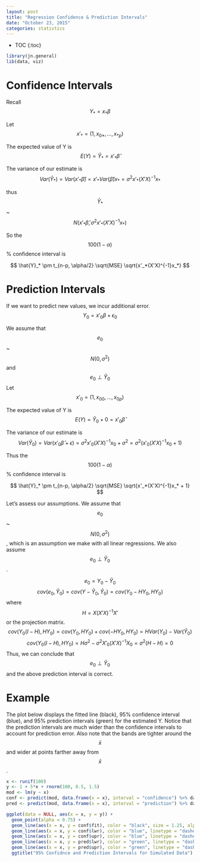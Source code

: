 ```yaml
---
layout: post
title: "Regression Confidence & Prediction Intervals"
date: "October 23, 2015"
categories: statistics
---
```


* TOC
{:toc}

```r
library(jn.general)
lib(data, viz)
```

# Confidence Intervals
Recall $$ Y_* = x_*\beta $$

Let $$ x'_* = (1, x_{0*}, ..., x_{*p}) $$ 

The expected value of Y is 
$$ E(Y) = \hat{Y}_* = x'_*\hat{\beta} $$

The variance of our estimate is
$$ Var(\hat{Y}_*) = Var(x'_*\hat{\beta}) = x'_*Var(\hat{\beta})x_* = \sigma^2x'_*(X'X)^{-1}x_* $$

thus $$ \hat{Y}_* $$ ~ $$ N(x'_*\hat{\beta}, \sigma^2x'_*(X'X)^{-1}x_*) $$

So the $$100(1-\alpha)$$% confidence interval is

$$ \hat{Y}_* \pm t_{n-p, \alpha/2} \sqrt{MSE} \sqrt{x'_*(X'X)^{-1}x_*} $$

# Prediction Intervals
If we want to predict new values, we incur additional error. 
$$ Y_0 = x'_0\beta + \epsilon_0 $$

We assume that $$ e_0 $$ ~ $$ N(0, \sigma^2) $$ and $$ e_0 \perp \hat{Y}_0 $$ 
Let $$ x'_0 = (1, x_{00}, ..., x_{0p}) $$

The expected value of Y is
$$ E(Y) = \hat{Y}_0 + 0 = x'_0\hat{\beta} $$

The variance of our estimate is
$$ Var(\hat{Y}_0) = Var(x'_0\hat{\beta} + \epsilon) = \sigma^2x'_0(X'X)^{-1}x_0 + \sigma^2 = \sigma^2 (x'_0(X'X)^{-1}x_0 + 1) $$

Thus the $$100(1-\alpha)$$% confidence interval is

$$ \hat{Y}_* \pm t_{n-p, \alpha/2} \sqrt{MSE} \sqrt{x'_*(X'X)^{-1}x_* + 1} $$


Let's assess our assumptions. We assume that $$ e_0 $$ ~ $$ N(0, \sigma^2) $$, which is an assumption we make with all linear regressions. We also assume $$ e_0 \perp \hat{Y}_0 $$. 

$$ e_0 = Y_0 - \hat{Y}_0 $$
$$ cov(e_0, \hat{Y}_0) = cov(Y - \hat{Y}_0, \hat{Y}_0) = cov(Y_0 - HY_0, HY_0) $$
where $$ H = X(X'X)^{-1}X' $$ or the projection matrix.
$$ cov(Y_0(I - H), HY_0) = cov(Y_0, HY_0) + cov(-HY_0, HY_0) = H Var(Y_0) - Var(\hat{Y}_0) $$ 
$$ cov(Y_0(I - H), HY_0) = H \sigma^2 - \sigma^2X'_0(X'X)^{-1}X_0 = \sigma^2 (H - H) = 0 $$
Thus, we can conclude that $$ e_0 \perp \hat{Y}_0 $$ and the above prediction interval is correct.

# Example
The plot below displays the fitted line (black), 95% confidence interval (blue), and 95% prediction intervals (green) for the estimated Y. Notice that the prediction intervals are much wider than the confidence intervals to account for prediction error. Also note that the bands are tighter around the $$\bar{x}$$ and wider at points farther away from $$\bar{x}$$. 

```r
x <- runif(100)
y <- 1 + 5*x + rnorm(100, 0.5, 1.5)
mod <- lm(y ~ x)
conf <- predict(mod, data.frame(x = x), interval = "confidence") %>% data.frame
pred <- predict(mod, data.frame(x = x), interval = "prediction") %>% data.frame

ggplot(data = NULL, aes(x = x, y = y)) + 
  geom_point(alpha = 0.75) + 
  geom_line(aes(x = x, y = conf$fit), color = "black", size = 1.25, alpha = 0.8) + 
  geom_line(aes(x = x, y = conf$lwr), color = "blue", linetype = "dashed", size = 1.25, alpha = 0.8) + 
  geom_line(aes(x = x, y = conf$upr), color = "blue", linetype = "dashed", size = 1.25, alpha = 0.8) + 
  geom_line(aes(x = x, y = pred$lwr), color = "green", linetype = "dashed", size = 1.25, alpha = 0.8) + 
  geom_line(aes(x = x, y = pred$upr), color = "green", linetype = "dashed", size = 1.25, alpha = 0.8) + 
  ggtitle("95% Confidnce and Prediction Intervals for Simulated Data") + xlab("X") + ylab("Y")
```

